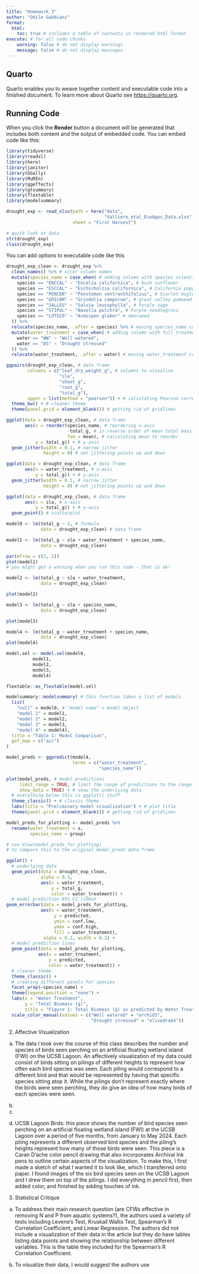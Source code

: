 ```yaml
---
title: "Homework 3"
author: "Odile Gabbiani"
format:
  html: 
    toc: true # includes a table of contents in rendered html format
execute: # for all code chunks
    warning: false # do not display warnings
    message: false # do not display messages
---
```




## Quarto

Quarto enables you to weave together content and executable code into a finished document. To learn more about Quarto see <https://quarto.org>.

## Running Code

When you click the **Render** button a document will be generated that includes both content and the output of embedded code. You can embed code like this:

```r
library(tidyverse)
library(readxl)
library(here)
library(janitor)
library(GGally)
library(MuMIn)
library(ggeffects)
library(gtsummary)
library(flextable)
library(modelsummary)

drought_exp <- read_xlsx(path = here("data", 
                                     "Valliere_etal_EcoApps_Data.xlsx"),
                         sheet = "First Harvest")

# quick look at data 
str(drought_exp)
class(drought_exp)
```

You can add options to executable code like this

```r
drought_exp_clean <- drought_exp %>% 
  clean_names() %>% # nicer column names
  mutate(species_name = case_when( # adding column with species scientific names
    species == "ENCCAL" ~ "Encelia californica", # bush sunflower
    species == "ESCCAL" ~ "Eschscholzia californica", # California poppy
    species == "PENCEN" ~ "Penstemon centranthifolius", # Scarlet bugler
    species == "GRICAM" ~ "Grindelia camporum", # great valley gumweed
    species == "SALLEU" ~ "Salvia leucophylla", # Purple sage
    species == "STIPUL" ~ "Nasella pulchra", # Purple needlegrass
    species == "LOTSCO" ~ "Acmispon glaber" # deerweed
  )) %>% 
  relocate(species_name, .after = species) %>% # moving species_name column after species
  mutate(water_treatment = case_when( # adding column with full treatment names
    water == "WW" ~ "Well watered",
    water == "DS" ~ "Drought stressed"
  )) %>% 
  relocate(water_treatment, .after = water) # moving water_treatment column after water
```



```r
ggpairs(drought_exp_clean, # data frame
        columns = c("leaf_dry_weight_g", # columns to visualize
                    "sla", 
                    "shoot_g", 
                    "root_g", 
                    "total_g"), 
        upper = list(method = "pearson")) + # calculating Pearson correlation coefficient
  theme_bw() + # cleaner theme
  theme(panel.grid = element_blank()) # getting rid of gridlines
```



```r
ggplot(data = drought_exp_clean, # data frame
       aes(x = reorder(species_name, # reordering x-axis
                       -total_g, # in reverse order of mean total mass
                       fun = mean), # calculating mean to reorder
           y = total_g)) + # y-axis
  geom_jitter(width = 0.1, # narrow jitter
              height = 0) # not jittering points up and down
```

```r
ggplot(data = drought_exp_clean, # data frame
       aes(x = water_treatment, # x-axis
           y = total_g)) + # y-axis
  geom_jitter(width = 0.1, # narrow jitter
              height = 0) # not jittering points up and down
```

```r
ggplot(data = drought_exp_clean, # data frame
       aes(x = sla, # x-axis
           y = total_g)) + # y-axis
  geom_point() # scatterplot
```

```r
model0 <- lm(total_g ~ 1, # formula
             data = drought_exp_clean) # data frame
```


```r
model1 <- lm(total_g ~ sla + water_treatment + species_name,
             data = drought_exp_clean)

par(mfrow = c(2, 2))
plot(model1)
# you might get a warning when you run this code - that is ok!
```

```r
model2 <- lm(total_g ~ sla + water_treatment,
             data = drought_exp_clean)

plot(model2)
```

```r
model3 <- lm(total_g ~ sla + species_name,
             data = drought_exp_clean)

plot(model3)
```


```r
model4 <- lm(total_g ~ water_treatment + species_name, 
             data = drought_exp_clean)
plot(model4)
```

```r
model.sel <- model.sel(model0,
          model1, 
          model2, 
          model3, 
          model4)

flextable::as_flextable(model.sel)
```


```r

modelsummary::modelsummary( # this function takes a list of models
  list( 
    "null" = model0, # "model name" = model object
    "model 1" = model1,
    "model 2" = model2,
    "model 3" = model3, 
    "model 4" = model4), 
  title = "Table 1: Model Comparison", 
  gof_map = c("aic")
) 


```


```r
model_preds <- ggpredict(model4, 
                         terms = c("water_treatment", 
                                   "species_name"))
```

```r
plot(model_preds, # model predictions
     limit_range = TRUE, # limit the range of predictions to the range of predictor values
     show_data = TRUE) + # show the underlying data
  # everything below this is ggplot() stuff
  theme_classic() + # classic theme
  labs(title = "Preliminary model visualization") + # plot title
  theme(panel.grid = element_blank()) # getting rid of gridlines
```

```r
model_preds_for_plotting <- model_preds %>% 
  rename(water_treatment = x,
         species_name = group)

# use View(model_preds_for_plotting) 
# to compare this to the original model_preds data frame

ggplot() +
  # underlying data
  geom_point(data = drought_exp_clean,
             alpha = 0.3,
             aes(x = water_treatment,
                 y = total_g,
                 color = water_treatment)) +
  # model prediction 95% CI ribbon
geom_errorbar(data = model_preds_for_plotting,
             aes(x = water_treatment, 
                  y = predicted,
                  ymin = conf.low,
                  ymax = conf.high,
                  fill = water_treatment),
              alpha = 0.2, width = 0.2) +
  # model prediction lines
  geom_point(data = model_preds_for_plotting,
            aes(x = water_treatment, 
                y = predicted,
                color = water_treatment)) +
  # cleaner theme
  theme_classic() +
  # creating different panels for species
  facet_wrap(~species_name) + 
  theme(legend.position = "none") + 
  labs(x = "Water Treatment", 
       y = "Total Biomass (g)", 
       title = "Figure 1: Total Biomass (g) as predicted by Water Treatment and Plant Species") + 
  scale_color_manual(values = c("Well watered" = "orchid3", 
                                "Drought stressed" = "olivedrab4"))
```


2. Affective Visualization 
a. The data I took over the course of this class describes the number and species of birds seen perching on an artificial floating wetland island (FWI) on the UCSB Lagoon. An affectively visualization of my data could consist of birds sitting on pilings of different heights to represent how often each bird species was seen. Each piling would correspond to a different bird and that would be represented by having that specific species sitting atop it. While the pilings don't represent exactly where the birds were seen perching, they do give an idea of how many birds of each species were seen. 

b. 

c. 

d. UCSB Lagoon Birds: this piece shows the number of bird species seen perching on an artificial floating wetland island (FWI) at the UCSB Lagoon over a period of five months, from January to May 2024. Each piling represents a different observed bird species and the piling's heights represent how many of those birds were seen. This piece is a Caran D'ache color pencil drawing that also incorporates Archival Ink pens to outline certain aspects of the visualization. To make this, I first made a sketch of what I wanted it to look like, which I transferred onto paper. I found images of the six bird species seen on the UCSB Lagoon and I drew them on top of the pilings. I did everything in pencil first, then added color, and finished by adding touches of ink.   

3. Statistical Critique 
a. To address their main research question (are CFWs effective in removing N and P from aquatic systems?), the authors used a variety of tests including Levene's Test, Kruskall Wallis Test, Spearman's R Correlation Coefficient, and Linear Regression. The authors did not include a visualization of their data in the article but they do have tables listing data points and showing the relationship between different variables. This is the table they included for the Spearman's R Correlation Coefficient.  

b. To visualize their data, I would suggest the authors use
